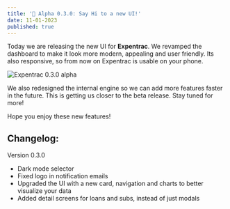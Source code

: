 ```yaml
---
title: '🚀 Alpha 0.3.0: Say Hi to a new UI!'
date: 11-01-2023
published: true
---
```


Today we are releasing the new UI for **Expentrac**. We revamped the dashboard to make it look more modern, appealing and user friendly. Its also responsive, so from now on Expentrac is usable on your phone.

![Expentrac 0.3.0 alpha](/blog/alpha3.png)

We also redesigned the internal engine so we can add more features faster in the future. This is getting us closer to the beta release. Stay tuned for more!

Hope you enjoy these new features!

## Changelog:

Version 0.3.0
- Dark mode selector
- Fixed logo in notification emails
- Upgraded the UI with a new card, navigation and charts to better visualize your data
- Added detail screens for loans and subs, instead of just modals
